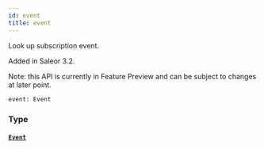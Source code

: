 ```yaml
---
id: event
title: event
---
```


Look up subscription event.

Added in Saleor 3.2.

Note: this API is currently in Feature Preview and can be subject to changes at later point.

```graphql
event: Event
```

### Type

#### [`Event`](../../../developer/api-reference/interfaces/event)

